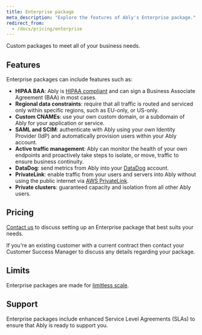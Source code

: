 ```yaml
---
title: Enterprise package
meta_description: "Explore the features of Ably's Enterprise package."
redirect_from:
  - /docs/pricing/enterprise
---
```


Custom packages to meet all of your business needs.

## Features <a id="features"/>

Enterprise packages can include features such as:

* **HIPAA BAA**: Ably is [HIPAA compliant](https://faqs.ably.com/are-you-hipaa-compliant) and can sign a Business Associate Agreement (BAA) in most cases.
* **Regional data constraints**: require that all traffic is routed and serviced only within specific regions, such as EU-only, or US-only.
* **Custom CNAMEs**: use your own custom domain, or a subdomain of Ably for your application or service.
* **SAML and SCIM**: authenticate with Ably using your own Identity Provider (IdP) and automatically provision users within your Ably account.
* **Active traffic management**: Ably can monitor the health of your own endpoints and proactively take steps to isolate, or move, traffic to ensure business continuity.
* **DataDog**: send metrics from Ably into your [DataDog](/docs/platform/integrations/streaming/datadog) account.
* **PrivateLink**: enable traffic from your users and servers into Ably without using the public internet via [AWS PrivateLink](https://aws.amazon.com/privatelink/).
* **Private clusters**:  guaranteed capacity and isolation from all other Ably users.

## Pricing <a id="pricing"/>

[Contact us](https://ably.com/contact?cta=enterprise_package) to discuss setting up an Enterprise package that best suits your needs.

<Aside data-type='note'>
If you're an existing customer with a current contract then contact your Customer Success Manager to discuss any details regarding your package.
</Aside>

## Limits <a id="limits"/>

Enterprise packages are made for [limitless scale](/docs/platform/pricing/limits).

## Support <a id="support"/>

Enterprise packages include enhanced Service Level Agreements (SLAs) to ensure that Ably is ready to support you.

